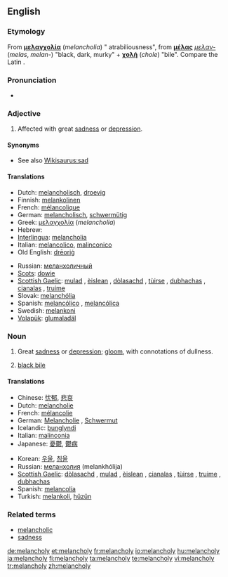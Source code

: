 ==English==

===Etymology===
From {{etyl|grc}} '''[[μελαγχολία]]''' (''melancholia'') " atrabiliousness", from '''[[μέλας]]''' ''[[μελαν-]]'' (''melas'', ''melan-'') "black, dark, murky" + '''[[χολή]]''' (''chole'') "bile". Compare the Latin {{term|atra bilis|ātra bīlis|black bile|lang=la}}.

===Pronunciation===
* {{a|US}} {{IPA|/ˈmɛl.ənˌkɑl.i/}}

===Adjective===
{{en-adj}}

# Affected with great [[sadness]] or [[depression]].

====Synonyms====
* See also [[Wikisaurus:sad]]

====Translations====
{{trans-top|Affected with sadness or depression}}
* Dutch: [[melancholisch]], [[droevig]]
* Finnish: [[melankolinen]]
* French: [[mélancolique]]
* German: [[melancholisch]], [[schwermütig]]
* Greek: [[μελαγχολία]] (''melancholia'')
* Hebrew: {{he-translation|דכדוך|dikhdókh}}
* [[Interlingua]]: [[melancholia]]
* Italian: [[melancolico]], [[malinconico]]
* Old English: [[dreorig|drēoriġ]]
{{trans-mid}}
* Russian: [[меланхоличный]]
* [[Scots]]: [[dowie]]
* [[Scottish Gaelic]]: [[mulad]] {{m}}, [[èislean]] {{m}}, [[dòlasachd]] {{f}}, [[tùirse]] {{f}}, [[dubhachas]] {{m}}, [[cianalas]] {{m}}, [[truime]] {{f}}
* Slovak: [[melanchólia]]
* Spanish: [[melancólico]] {{m}}, [[melancólica]] {{f}}
* Swedish: [[melankoni]]
* [[Volapük]]: [[glumaladäl]]
{{trans-bottom}}

===Noun===
{{en-noun|melancholies}}

# Great [[sadness]] or [[depression]]; [[gloom]], with connotations of dullness.
# {{dated}} [[black bile]]

====Translations====
{{trans-top|Sadness or depression}}
* Chinese: [[忧郁]], [[悲哀]]
* Dutch: [[melancholie]]
* French: [[mélancolie]] {{f}}
* German: [[Melancholie]] {{f}}, [[Schwermut]] {{f}}
* Icelandic: [[þunglyndi]] {{n}}
* Italian: [[malinconia]] {{f}}
* Japanese: [[憂鬱]], [[鬱病]]
{{trans-mid}}
* Korean: [[우울]], [[침울]]
* Russian: [[меланхолия]] (melankhólija) {{f}}
* [[Scottish Gaelic]]: [[dòlasachd]] {{f}}, [[mulad]] {{m}}, [[èislean]] {{m}}, [[cianalas]] {{m}}, [[tùirse]] {{f}}, [[truime]] {{f}}, [[dubhachas]] {{m}}
* Spanish: [[melancolía]] {{f}}
* Turkish: [[melankoli]], [[hüzün]]
{{trans-bottom}}

===Related terms===
* [[melancholic]]
* [[sadness]]

[[de:melancholy]]
[[et:melancholy]]
[[fr:melancholy]]
[[io:melancholy]]
[[hu:melancholy]]
[[ja:melancholy]]
[[fi:melancholy]]
[[ta:melancholy]]
[[te:melancholy]]
[[vi:melancholy]]
[[tr:melancholy]]
[[zh:melancholy]]